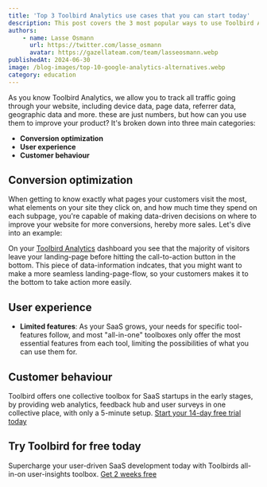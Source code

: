 ```yaml
---
title: 'Top 3 Toolbird Analytics use cases that you can start today'
description: This post covers the 3 most popular ways to use Toolbird Analytics for business advantage.
authors:
    - name: Lasse Osmann
      url: https://twitter.com/lasse_osmann
      avatar: https://gazellateam.com/team/lasseosmann.webp
publishedAt: 2024-06-30
image: /blog-images/top-10-google-analytics-alternatives.webp
category: education
---
```


As you know Toolbird Analytics, we allow you to track all traffic going through your website, including device data, page data, referrer data, geographic data and more. these are just numbers, but how can you use them to improve your product? It's broken down into three main categories:

-   **Conversion optimization**
-   **User experience**
-   **Customer behaviour**

## Conversion optimization

When getting to know exactly what pages your customers visit the most, what elements on your site they click on, and how much time they spend on each subpage, you&apos;re capable of making data-driven decisions on where to improve your website for more conversions, hereby more sales. Let&apos;s dive into an example:

On your [Toolbird Analytics](https://app.toolbird.io/auth/login) dashboard you see that the majority of visitors leave your landing-page before hitting the call-to-action button in the bottom. This piece of data-information indcates, that you might want to make a more seamless landing-page-flow, so your customers makes it to the bottom to take action more easily.

## User experience

-   **Limited features**: As your SaaS grows, your needs for specific tool-features follow, and most "all-in-one" toolboxes only offer the most essential features from each tool, limiting the possibilities of what you can use them for.

## Customer behaviour

Toolbird offers one collective toolbox for SaaS startups in the early stages, by providing web analytics, feedback hub and user surveys in one collective place, with only a 5-minute setup. [Start your 14-day free trial today](https://app.toolbird.io/auth/login)

## Try Toolbird for free today

Supercharge your user-driven SaaS development today with Toolbirds all-in-on user-insights toolbox. [Get 2 weeks free](https://app.toolbird.io/auth/register)

